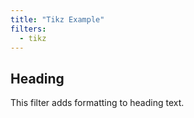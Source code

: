 ```yaml
---
title: "Tikz Example"
filters:
  - tikz
---
```


## Heading

This filter adds formatting to heading text.


